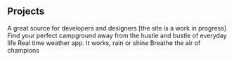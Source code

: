 ## Projects

<ProjectCard title="JSPath" link="https://moderntech.netlify.com" bg="linear-gradient(to right, #D4145A 0%, #459 100%)">
A great source for developers and designers
[the site is a work in progress]
</ProjectCard>

<ProjectCard title="YelpCamp" link="https://pure-inlet-17134.herokuapp.com" bg="linear-gradient(to right, #D4145A 0%, #FBB03B 100%)">
Find your perfect campground away from the hustle and bustle of everyday life
</ProjectCard>

<ProjectCard title="Wicked Weather" link="http://young-sierra-94274.herokuapp.com" bg="linear-gradient(to right, #D1141D 0%, #FDB95A 100%)">
Real time weather app. It works, rain or shine
</ProjectCard>

<ProjectCard title="Boston Air" link="https://serene-lake-75032.herokuapp.com" bg="linear-gradient(to right, #A1541D 0%, #D4145A 100%)">
Breathe the air of champions
</ProjectCard>

